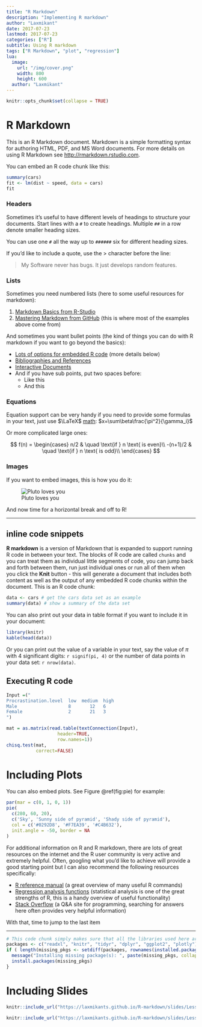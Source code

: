 ```yaml
---
title: "R Markdown"
description: "Implementing R markdown"
author: "Laxmikant"
date: 2017-07-23
lastmod: 2017-07-23
categories: ["R"]
subtitle: Using R markdown
tags: ["R Markdown", "plot", "regression"]
lua:
  image:
    url: "/img/cover.png"
    width: 800
    height: 600
  author: "Laxmikant"
---
```




```r
knitr::opts_chunk$set(collapse = TRUE)
```

# R Markdown

This is an R Markdown document. Markdown is a simple formatting syntax for authoring HTML, PDF, and MS Word documents. For more details on using R Markdown see <http://rmarkdown.rstudio.com>.

You can embed an R code chunk like this:

```r
summary(cars)
fit <- lm(dist ~ speed, data = cars)
fit
```



### Headers

Sometimes it's useful to have different levels of headings to structure your documents.
Start lines with a `#` to create headings. Multiple `##` in a row denote smaller heading sizes.

You can use  one `#` all the way up to `######` six for different heading sizes.

If you'd like to include a quote, use the > character before the line:

> My Software never has bugs. It just develops random features.

### Lists

Sometimes you need numbered lists (here to some useful resources for markdown):

1. [Markdown Basics from R-Studio](http://rmarkdown.rstudio.com/authoring_basics.html)
1. [Mastering Markdown from GitHub](https://guides.github.com/features/mastering-markdown/) (this is where most of the examples above come from)

And sometimes you want bullet points (the kind of things you can do with R markdown
if you want to go beyond the basics):

- [Lots of options for embedded R code](http://rmarkdown.rstudio.com/authoring_rcodechunks.html) (more details below)
- [Bibliographies and References](http://rmarkdown.rstudio.com/authoring_bibliographies_and_citations.html)
- [Interactive Documents](http://rmarkdown.rstudio.com/authoring_shiny.html)
- And if you have sub points, put two spaces before:
    - Like this
    - And this

### Equations

Equation support can be very handy if you need to provide some formulas in your
text, just use $\LaTeX$ [math](https://en.wikibooks.org/wiki/LaTeX/Mathematics): $x=\sum\beta\frac{\pi^2}{\gamma_i}$

Or more complicated large ones:

$$
f(n) =
  \begin{cases}
    n/2       & \quad \text{if } n \text{ is even}\\
    -(n+1)/2  & \quad \text{if } n \text{ is odd}\\
  \end{cases}
$$

### Images

If you want to embed images, this is how you do it:

![Pluto loves you](http://i.space.com/images/i/000/048/999/i02/pluto-new-horizons-july-2015.jpg?1437582878)

And now time for a horizontal break and off to R!

------

## inline code snippets

**R markdown** is a version of Markdown that is expanded to support running R code
in between your text. The blocks of R code are called `chunks` and you can treat
them as individual little segments of code, you can jump back and forth between them,
run just individual ones or run all of them when you click the **Knit** button - this
will generate a document that includes both content as well as the output of any
embedded R code chunks within the document. This is an R code chunk:

```r
data <- cars # get the cars data set as an example
summary(data) # show a summary of the data set
```

You can also print out your data in table format if you want to include it in
your document:

```r
library(knitr)
kable(head(data))
```

Or you can print out the value of a variable in your text, say the value of $\pi$
with 4 significant digits: `r signif(pi, 4)` or the number of data points in
your data set: `r nrow(data)`.



## Executing R code 

```r
Input =("
Procrastination.level  low  medium  high
Male                   8       12   6
Female                 2       21   3
")

mat = as.matrix(read.table(textConnection(Input),
                   header=TRUE, 
                   row.names=1))
chisq.test(mat,
           correct=FALSE)                   

```

# Including Plots

You can also embed plots. See Figure \@ref(fig:pie) for example:

```r
par(mar = c(0, 1, 0, 1))
pie(
  c(280, 60, 20),
  c('Sky', 'Sunny side of pyramid', 'Shady side of pyramid'),
  col = c('#0292D8', '#F7EA39', '#C4B632'),
  init.angle = -50, border = NA
)
```


For additional information on R and R markdown, there are lots of great resources
on the internet and the R user community is very active and extremely helpful. Often,
googling what you'd like to achieve will provide a good starting point but I can
also recommend the following resources specifically:

 - [R reference manual](http://cran.r-project.org/doc/contrib/Short-refcard.pdf) (a great overview of many useful R commands)
 - [Regression analysis functions](http://cran.r-project.org/doc/contrib/Ricci-refcard-regression.pdf) (statistical analysis is one of the great strengths of R, this is a handy overview of useful functionality)
 - [Stack Overflow](http://stackoverflow.com/) (a Q&A site for programming, searching for answers here often provides very helpful information)

With that, time to jump to the last item

------



```r
# This code chunk simply makes sure that all the libraries used here are installed, it will not be shown in the report (notice echo = FALSE).
packages <- c("readxl", "knitr", "tidyr", "dplyr", "ggplot2", "plotly")
if ( length(missing_pkgs <- setdiff(packages, rownames(installed.packages()))) > 0) {
  message("Installing missing package(s): ", paste(missing_pkgs, collapse = ", "))
  install.packages(missing_pkgs)
}
```

# Including Slides

```r
knitr::include_url("https://laxmikants.github.io/R-markdown/slides/Lession1.html#1", height = "400px")
```



```r
knitr::include_url("https://laxmikants.github.io/R-markdown/slides/Lession2.html#1", height = "400px")
```




